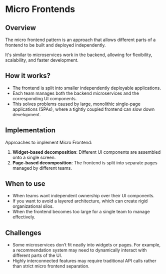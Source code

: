 # Micro Frontends

## Overview

The micro frontend pattern is an approach that allows different parts of a frontend to be built and deployed independently.

It's similar to microservices work in the backend, allowing for flexibility, scalability, and faster development.


## How it works?

- The frontend is split into smaller independently deployable applications.
- Each team manages both the backend microservices and the corresponding UI components.
- This solves problems caused by large, monolithic single-page applications (SPAs), where a tightly coupled frontend can slow down development.


## Implementation

Approaches to implement Micro Frontend:

1. **Widget-based decomposition**: Different UI components are assembled onto a single screen.
2. **Page-based decomposition**: The frontend is split into separate pages managed by different teams.


## When to use

- When teams want independent ownership over their UI components.
- If you want to avoid a layered architecture, which can create rigid organizational silos.
- When the frontend becomes too large for a single team to manage effectively.

## Challenges

- Some microservices don’t fit neatly into widgets or pages. For example, a recommendation system may need to dynamically interact with different parts of the UI.
- Highly interconnected features may require traditional API calls rather than strict micro frontend separation.
